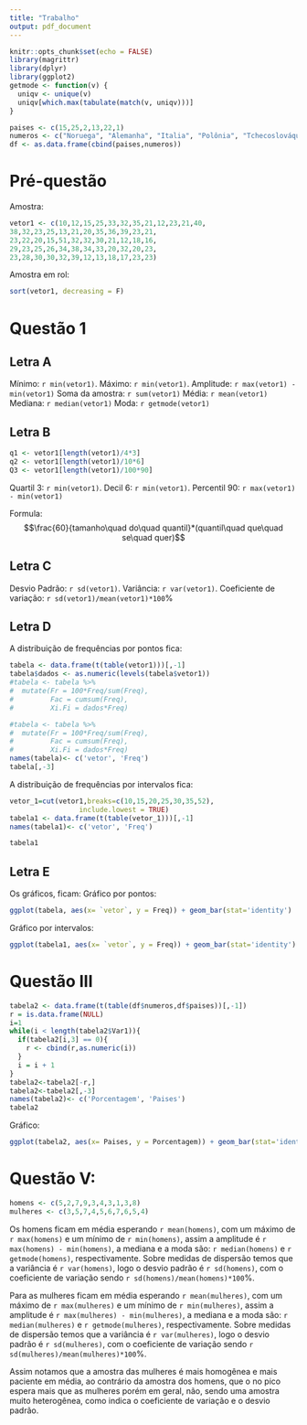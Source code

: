 ---
title: "Trabalho"
output: pdf_document
---

```{r setup, include=FALSE}
knitr::opts_chunk$set(echo = FALSE)
library(magrittr)
library(dplyr)
library(ggplot2)
getmode <- function(v) {
  uniqv <- unique(v)
  uniqv[which.max(tabulate(match(v, uniqv)))]
}

paises <- c(15,25,2,13,22,1)
numeros <- c("Noruega", "Alemanha", "Italia", "Polônia", "Tchecoslováquia", "USA")
df <- as.data.frame(cbind(paises,numeros))
```

# Pré-questão

Amostra:
```{r}
vetor1 <- c(10,12,15,25,33,32,35,21,12,23,21,40,
38,32,23,25,13,21,20,35,36,39,23,21,
23,22,20,15,51,32,32,30,21,12,18,16,
29,23,25,26,34,38,34,33,20,32,20,23,
23,28,30,30,32,39,12,13,18,17,23,23)
```

Amostra em rol:
```{r}
sort(vetor1, decreasing = F)

```

# Questão 1

## Letra A

Mínimo: `r min(vetor1)`.
Máximo: `r min(vetor1)`.
Amplitude: `r max(vetor1) - min(vetor1)`
Soma da amostra: `r sum(vetor1)`
Média: `r mean(vetor1)`
Mediana: `r median(vetor1)`
Moda: `r getmode(vetor1)`

## Letra B
```{r, include = FALSE}
q1 <- vetor1[length(vetor1)/4*3]
q2 <- vetor1[length(vetor1)/10*6]
Q3 <- vetor1[length(vetor1)/100*90]
```

Quartil 3: `r min(vetor1)`.
Decil 6: `r min(vetor1)`.
Percentil 90: `r max(vetor1) - min(vetor1)`

Formula:
$$\frac{60}{tamanho\quad do\quad quantil}*(quantil\quad que\quad se\quad quer)$$

## Letra C
Desvio Padrão: `r sd(vetor1)`.
Variância: `r var(vetor1)`.
Coeficiente de variação: `r sd(vetor1)/mean(vetor1)*100`%

## Letra D
A distribuição de frequências por pontos fica:

```{r, include = F}
tabela <- data.frame(t(table(vetor1)))[,-1]
tabela$dados <- as.numeric(levels(tabela$vetor1))
#tabela <- tabela %>% 
#  mutate(Fr = 100*Freq/sum(Freq),
#         Fac = cumsum(Freq),
#         Xi.Fi = dados*Freq)

#tabela <- tabela %>% 
#  mutate(Fr = 100*Freq/sum(Freq),
#         Fac = cumsum(Freq),
#         Xi.Fi = dados*Freq)
names(tabela)<- c('vetor', 'Freq')
tabela[,-3]


```
A distribuição de frequências por intervalos fica:



```{r, include = F}
vetor_1=cut(vetor1,breaks=c(10,15,20,25,30,35,52),
                 include.lowest = TRUE)
tabela1 <- data.frame(t(table(vetor_1)))[,-1]
names(tabela1)<- c('vetor', 'Freq')

tabela1
```

## Letra E

Os gráficos, ficam:
Gráfico por pontos:

```{r}
ggplot(tabela, aes(x= `vetor`, y = Freq)) + geom_bar(stat='identity')
```

Gráfico por intervalos:

```{r}
ggplot(tabela1, aes(x= `vetor`, y = Freq)) + geom_bar(stat='identity')
```

# Questão III

```{r}
tabela2 <- data.frame(t(table(df$numeros,df$paises))[,-1])
r = is.data.frame(NULL) 
i=1
while(i < length(tabela2$Var1)){
  if(tabela2[i,3] == 0){
    r <- cbind(r,as.numeric(i))
  }
  i = i + 1
}
tabela2<-tabela2[-r,]
tabela2<-tabela2[,-3]
names(tabela2)<- c('Porcentagem', 'Paises')
tabela2
```

Gráfico:
```{r}
ggplot(tabela2, aes(x= Paises, y = Porcentagem)) + geom_bar(stat='identity')

```


# Questão V:

```{r}
homens <- c(5,2,7,9,3,4,3,1,3,8)
mulheres <- c(3,5,7,4,5,6,7,6,5,4)
```

Os homens ficam em média esperando `r mean(homens)`, com um máximo de `r max(homens)` e um mínimo de `r min(homens)`, assim a amplitude é `r max(homens) - min(homens) `, a mediana e a moda são: `r median(homens)` e `r getmode(homens)`, respectivamente. Sobre medidas de dispersão temos que a variância é `r var(homens)`, logo o desvio padrão é `r sd(homens)`, com o coeficiente de variação sendo `r sd(homens)/mean(homens)*100`%.

Para as mulheres ficam em média esperando `r mean(mulheres)`, com um máximo de `r max(mulheres)` e um mínimo de `r min(mulheres)`, assim a amplitude é `r max(mulheres) - min(mulheres) `, a mediana e a moda são: `r median(mulheres)` e `r getmode(mulheres)`, respectivamente. Sobre medidas de dispersão temos que a variância é `r var(mulheres)`, logo o desvio padrão é `r sd(mulheres)`, com o coeficiente de variação sendo `r sd(mulheres)/mean(mulheres)*100`%.

Assim notamos que a amostra das mulheres é mais homogênea e mais paciente em média, ao contrário da amostra dos homens, que o no pico espera mais que as mulheres porém em geral, não, sendo uma amostra muito heterogênea, como indica o coeficiente de variação e o desvio padrão.